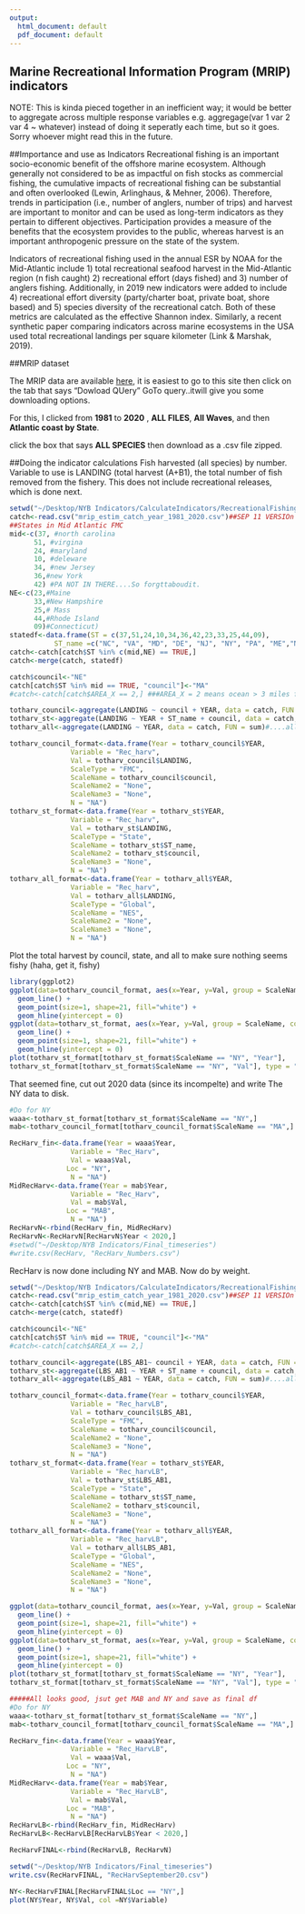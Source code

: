 ```yaml
---
output:
  html_document: default
  pdf_document: default
---
```

## Marine Recreational Information Program (MRIP) indicators

NOTE: This is kinda pieced together in an inefficient way; it would be better to aggregate across multiple response variables e.g. aggregage(var 1 var 2 var 4 ~ whatever) instead of doing it seperatly each time, but so it goes. Sorry whoever might read this in the future. 


##Importance and use as Indicators
Recreational fishing is an important socio-economic benefit of the offshore marine ecosystem. Although generally not considered to be as impactful on fish stocks as commercial fishing, the cumulative impacts of recreational fishing can be substantial and often overlooked (Lewin, Arlinghaus, & Mehner, 2006). Therefore, trends in participation (i.e., number of anglers, number of trips) and harvest are important to monitor and can be used as long-term indicators as they pertain to different objectives. Participation provides a measure of the benefits that the ecosystem provides to the public, whereas harvest is an important anthropogenic pressure on the state of the system.

Indicators of recreational fishing used in the annual ESR by NOAA for the Mid-Atlantic include 1) total recreational seafood harvest in the Mid-Atlantic region (n fish caught) 2) recreational effort (days fished) and 3) number of anglers fishing. Additionally, in 2019 new indicators were added to include 4) recreational effort diversity (party/charter boat, private boat, shore based) and 5) species diversity of the recreational catch. Both of these metrics are calculated as the effective Shannon index. Similarly, a recent synthetic paper comparing indicators across marine ecosystems in the USA used total recreational landings per square kilometer (Link & Marshak, 2019).   

##MRIP dataset

The MRIP data are available [here](https://www.st.nmfs.noaa.gov/recreational-fisheries/data-and-documentation/queries/index), it is easiest to go to this site then click on the tab that says "Dowload QUery" GoTo query..itwill give you some downloading options. 



For this, I clicked from **1981** to **2020** , **ALL FILES**, **All Waves**, and then **Atlantic coast by State**.

click the box that says **ALL SPECIES** then download as a .csv file zipped. 




##Doing the indicator calculations
Fish harvested (all species) by number. Variable to use is LANDING (total harvest (A+B1), the total number of fish removed from the fishery. This does not include recreational releases, which is done next. 
```r
setwd("~/Desktop/NYB Indicators/CalculateIndicators/RecreationalFishing/Data")
catch<-read.csv("mrip_estim_catch_year_1981_2020.csv")##SEP 11 VERSIOn
##States in Mid Atlantic FMC
mid<-c(37, #north carolina
      51, #virgina
      24, #maryland
      10, #deleware
      34, #new Jersey
      36,#new York
      42) #PA NOT IN THERE....So forgttaboudit.
NE<-c(23,#Maine
      33,#New Hampshire
      25,# Mass
      44,#Rhode Island
      09)#Connecticut)
statedf<-data.frame(ST = c(37,51,24,10,34,36,42,23,33,25,44,09),
           ST_name =c("NC", "VA", "MD", "DE", "NJ", "NY", "PA", "ME","NH", "MA","RI", "CT"))
catch<-catch[catch$ST %in% c(mid,NE) == TRUE,]
catch<-merge(catch, statedf)

catch$council<-"NE"
catch[catch$ST %in% mid == TRUE, "council"]<-"MA"
#catch<-catch[catch$AREA_X == 2,] ###AREA_X = 2 means ocean > 3 miles from shore

totharv_council<-aggregate(LANDING ~ council + YEAR, data = catch, FUN = sum)#this is total count of harvest fish by year and coucnil
totharv_st<-aggregate(LANDING ~ YEAR + ST_name + council, data = catch, FUN = sum)#...by state
totharv_all<-aggregate(LANDING ~ YEAR, data = catch, FUN = sum)#....all at once!

totharv_council_format<-data.frame(Year = totharv_council$YEAR,
               Variable = "Rec_harv",
               Val = totharv_council$LANDING,
               ScaleType = "FMC",
               ScaleName = totharv_council$council,
               ScaleName2 = "None",
               ScaleName3 = "None",
               N = "NA")
totharv_st_format<-data.frame(Year = totharv_st$YEAR,
               Variable = "Rec_harv",
               Val = totharv_st$LANDING,
               ScaleType = "State",
               ScaleName = totharv_st$ST_name,
               ScaleName2 = totharv_st$council,
               ScaleName3 = "None",
               N = "NA")
totharv_all_format<-data.frame(Year = totharv_all$YEAR,
               Variable = "Rec_harv",
               Val = totharv_all$LANDING,
               ScaleType = "Global",
               ScaleName = "NES",
               ScaleName2 = "None",
               ScaleName3 = "None",
               N = "NA")
```



Plot the total harvest by council, state, and all to make sure nothing seems fishy (haha, get it, fishy)
```r
library(ggplot2)
ggplot(data=totharv_council_format, aes(x=Year, y=Val, group = ScaleName, colour = factor(ScaleName))) +
  geom_line() +
  geom_point(size=1, shape=21, fill="white") + 
  geom_hline(yintercept = 0)
ggplot(data=totharv_st_format, aes(x=Year, y=Val, group = ScaleName, colour = factor(ScaleName))) +
  geom_line() +
  geom_point(size=1, shape=21, fill="white") + 
  geom_hline(yintercept = 0)
plot(totharv_st_format[totharv_st_format$ScaleName == "NY", "Year"],
totharv_st_format[totharv_st_format$ScaleName == "NY", "Val"], type = "b")
```


That seemed fine, cut out 2020 data (since its incompelte) and write The NY data to disk.

```r
#Do for NY
waaa<-totharv_st_format[totharv_st_format$ScaleName == "NY",]
mab<-totharv_council_format[totharv_council_format$ScaleName == "MA",]

RecHarv_fin<-data.frame(Year = waaa$Year,
               Variable = "Rec_Harv",
               Val = waaa$Val,
              Loc = "NY",
               N = "NA")
MidRecHarv<-data.frame(Year = mab$Year,
               Variable = "Rec_Harv",
               Val = mab$Val,
              Loc = "MAB",
               N = "NA")
RecHarvN<-rbind(RecHarv_fin, MidRecHarv)
RecHarvN<-RecHarvN[RecHarvN$Year < 2020,]
#setwd("~/Desktop/NYB Indicators/Final_timeseries")
#write.csv(RecHarv, "RecHarv_Numbers.csv")
```



RecHarv is now done including NY and MAB. Now do by weight. 
```r
setwd("~/Desktop/NYB Indicators/CalculateIndicators/RecreationalFishing/Data")
catch<-read.csv("mrip_estim_catch_year_1981_2020.csv")##SEP 11 VERSIOn
catch<-catch[catch$ST %in% c(mid,NE) == TRUE,]
catch<-merge(catch, statedf)

catch$council<-"NE"
catch[catch$ST %in% mid == TRUE, "council"]<-"MA"
#catch<-catch[catch$AREA_X == 2,]

totharv_council<-aggregate(LBS_AB1~ council + YEAR, data = catch, FUN = sum)#this is total count of harvest fish by year and coucnil
totharv_st<-aggregate(LBS_AB1 ~ YEAR + ST_name + council, data = catch, FUN = sum)#...by state
totharv_all<-aggregate(LBS_AB1 ~ YEAR, data = catch, FUN = sum)#....all at once!

totharv_council_format<-data.frame(Year = totharv_council$YEAR,
               Variable = "Rec_harvLB",
               Val = totharv_council$LBS_AB1,
               ScaleType = "FMC",
               ScaleName = totharv_council$council,
               ScaleName2 = "None",
               ScaleName3 = "None",
               N = "NA")
totharv_st_format<-data.frame(Year = totharv_st$YEAR,
               Variable = "Rec_harvLB",
               Val = totharv_st$LBS_AB1,
               ScaleType = "State",
               ScaleName = totharv_st$ST_name,
               ScaleName2 = totharv_st$council,
               ScaleName3 = "None",
               N = "NA")
totharv_all_format<-data.frame(Year = totharv_all$YEAR,
               Variable = "Rec_harvLB",
               Val = totharv_all$LBS_AB1,
               ScaleType = "Global",
               ScaleName = "NES",
               ScaleName2 = "None",
               ScaleName3 = "None",
               N = "NA")

ggplot(data=totharv_council_format, aes(x=Year, y=Val, group = ScaleName, colour = factor(ScaleName))) +
  geom_line() +
  geom_point(size=1, shape=21, fill="white") + 
  geom_hline(yintercept = 0)
ggplot(data=totharv_st_format, aes(x=Year, y=Val, group = ScaleName, colour = factor(ScaleName))) +
  geom_line() +
  geom_point(size=1, shape=21, fill="white") + 
  geom_hline(yintercept = 0)
plot(totharv_st_format[totharv_st_format$ScaleName == "NY", "Year"],
totharv_st_format[totharv_st_format$ScaleName == "NY", "Val"], type = "b")

#####All looks good, jsut get MAB and NY and save as final df
#Do for NY
waaa<-totharv_st_format[totharv_st_format$ScaleName == "NY",]
mab<-totharv_council_format[totharv_council_format$ScaleName == "MA",]

RecHarv_fin<-data.frame(Year = waaa$Year,
               Variable = "Rec_HarvLB",
               Val = waaa$Val,
              Loc = "NY",
               N = "NA")
MidRecHarv<-data.frame(Year = mab$Year,
               Variable = "Rec_HarvLB",
               Val = mab$Val,
              Loc = "MAB",
               N = "NA")
RecHarvLB<-rbind(RecHarv_fin, MidRecHarv)
RecHarvLB<-RecHarvLB[RecHarvLB$Year < 2020,]

RecHarvFINAL<-rbind(RecHarvLB, RecHarvN)

setwd("~/Desktop/NYB Indicators/Final_timeseries")
write.csv(RecHarvFINAL, "RecHarvSeptember20.csv")

```


```r
NY<-RecHarvFINAL[RecHarvFINAL$Loc == "NY",]
plot(NY$Year, NY$Val, col =NY$Variable)
```



